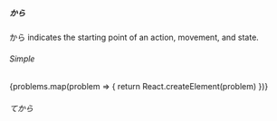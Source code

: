 
##### から
から indicates the starting point of an action, movement, and state.

###### Simple
<p>
  {problems.map(problem => {
    return React.createElement(problem)
  })}
</p>

###### てから